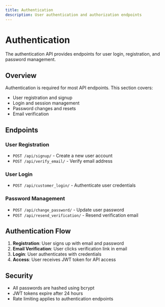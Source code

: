```yaml
---
title: Authentication
description: User authentication and authorization endpoints
---
```


# Authentication

The authentication API provides endpoints for user login, registration, and password management.

## Overview

Authentication is required for most API endpoints. This section covers:

- User registration and signup
- Login and session management
- Password changes and resets
- Email verification

## Endpoints

### User Registration

- `POST /api/signup/` - Create a new user account
- `POST /api/verify_email/` - Verify email address

### User Login

- `POST /api/customer_login/` - Authenticate user credentials

### Password Management

- `POST /api/change_password/` - Update user password
- `POST /api/resend_verification/` - Resend verification email

## Authentication Flow

1. **Registration**: User signs up with email and password
2. **Email Verification**: User clicks verification link in email
3. **Login**: User authenticates with credentials
4. **Access**: User receives JWT token for API access

## Security

- All passwords are hashed using bcrypt
- JWT tokens expire after 24 hours
- Rate limiting applies to authentication endpoints

